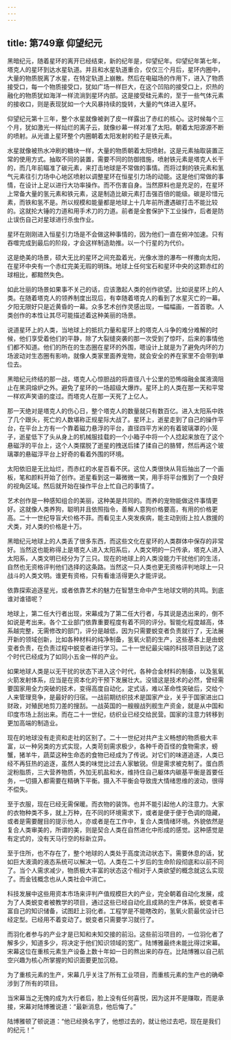 ```yaml
---
---
---
```

title: 第749章 仰望纪元
---



黑暗纪元，随着星环的离开已经结束，新的纪年是，仰望纪年。仰望纪年第七年，塔克人的星环到达水星轨道。并且和水星轨道重合，仅仅三个月后，星环内圈中，大量的物质脱离了水星，在特定轨道上崩散。然后在电磁场的作用下，进入了物质接受口，每一个物质接受口，犹如广场一样巨大，在这个凹陷的接受口上，炽热的融化的物质犹如海洋一样流淌到星环内部。这是接受硅元素的，至于一些气体元素的接收口，则是表现犹如一个大风暴持续的旋转，大量的气体进入星环。

仰望纪元第十三年，整个水星就像被剥了皮一样露出了赤红的核心。这时候每个三个月，犹如激光一样灿烂的离子云，就像纱幕一样对准了太阳。朝着太阳源源不断的喷射。从光谱上星环整个内圈朝着太阳发射的粒子是铁元素。

水星就像被热水冲刷的糖块一样，大量的物质朝着太阳喷射。这是元素抽取装置正常的使用方式。抽取不同的装置，需要不同的防御措施，喷射铁元素是塔克人长干的，而几年前瞄准了碳元素，来打击地球是不常做的事情。而将过剩的铁元素和氢气元素往引力场中心地区喷射以调整星环在恒星引力场的动能。这是他们常做的事情，在设计上足以进行大功率操作。而不伤害自身。当然原料也是充足的，在星环上常备大量的氢元素和铁元素，这是制造比碳元素打击强百倍的能级。碳是珍惜元素，而铁和氢不是。所以规模和能量都是地球上十几年前所遭遇碳打击不能比较的。这就抡大锤的力道和用手术刀的力道。前者是全套保护下工业操作，后者是防止误伤自己对星球进行杀虫作业。

星环在刚刚进入恒星引力场是不会做这种事情的，因为他们一直在俯冲加速。只有吞噬完成到最后的阶段，才会这样制造助推。以一个行星的为代价。

这是绝美的场景，硕大无比的星环之间充盈着光，光像水泄的瀑布一样撒向太阳，在星环中央有一个赤红完美无瑕的明珠。地球上任何宝石和星环中央的这颗赤红的球相比，都黯然失色。

如此壮丽的场景如果事不关己的话，应该激起人类的创作欲望。比如说星环上的人类。在随着塔克人的领养制度出现后，有幸随着塔克人的看到了水星灭亡的一幕。夕阳无限好只是近黄昏的一幕。众多艺术创作灵感出现，一幅幅画，一首首歌。人类创作的本性让其尽可能描述着这种美丽的场景。

说道星环上的人类，当地球上的抵抗力量和星环上的塔克人斗争的难分难解的时候，他们享受着他们的平静，除了大裂缝突袭的那一次受到了惊吓，后来的事情他们都不知道。他们的所在的生态圈在星环的外围，嗯设计上就是为了避免内环的力场波动对生态圈有影响，就像人类家里面养宠物，就会安全的养在家里不会带到单位去。

黑暗纪元终结的那一战，塔克人心惊胆战的将直径八十公里的恐怖熔融金属液滴阻止在黑洞熔炉之外。避免了星环的一场超级大爆炸。星环上的人类在那一天和平常一样欢声笑语的度过。而塔克人在那一天死了上亿人。

那一天绝对是塔克人的伤心日，整个塔克人的数量就只有数百亿。进入太阳系中跌了几个跟头，死亡的人数堪称正规星际大战了。星环上，逝星走到了自己的操作平台，在平台上方有一个靠着磁力悬浮的平台，直径四平方米的有着玻璃罩的小笼子，逝星低下了头从身上的机械服挂载的一个小箱子中将一个人捻起来放在了这个悬磁浮的平台上，这个人类摆脱了逝星的拽送后揉了揉自己的胳臂，然后再这个玻璃罩的悬磁浮平台上好奇的看着外围的环境。

太阳依旧是无比灿烂，而赤红的水星百看不厌。这位人类很快从背后抽出了一个画板，笔和颜料开始了创作。逝星看到这一幕微微一笑，用手将平台推到了一个良好的视角区域。然后就开始在操作平台上忙自己的事情了。

艺术创作是一种感知组合的美丽，这种美是共同的。而养的宠物能做这件事情更好。这就像人类养狗，聪明并且依照指令，善解人意狗价格要高，有用的价格更高。二十一世纪导盲犬价格不菲。而看见主人突发疾病，能主动到街上拉人救援的犬类，对人类的价格是十万。

黑暗纪元地球上的人类丢了很多东西，而这些文化在星环的人类群体中保存的非常好。当然这也能称得上是塔克人进入太阳系后，人类文明的一只传承，塔克人进入太阳系，人类文明已经分为了三只。现在的地球上的人类没能力干扰他们的生活，自然也无资格评判他们选择的这条路。当然这一只人类也更无资格评判地球上一只战斗的人类文明。谁更有资格，只有看谁活得更久才能评说。

依靠探索追逐星光，或者依靠艺术的魅力在智慧生命中产生地球文明的共鸣。到底谁对谁错呢？

地球上，第二任大行者出现，宋幕成为了第二任大行者，与其说是选出来的，倒不如说是考出来。各个工业部门依靠重要程度有着不同的评分。智能化程度越高，体系越完整，无需修改的部门，评分是越低，因为只需要蜕变者负责就行了，无法展开新的领域创新，比如各种材料的纯净制备，氢氧火箭的生产，这些基本上是由蜕变者负责，在负责过程中蜕变者进行学习。二十一世纪最尖端的科技项目到达了这个时代已经成为了如同小五金一样的产业。

如果地球人类是以无干扰的状态下进入这个时代，各种合金材料的制备，以及氢氧火箭发射体系，应当是在资本化的干预下发展壮大。没错这是技术的必然，曾经需要国家用全力突破的技术，变得高度自动化，定式话，难以革命性突破后，交给个人来管理竞争，是最好的归宿。一战前期纺织技术是国家产业，关乎于国家进出口财政，对殖民地剪刀差的搜刮。一战英国的一艘艘战列舰生产资金，就是从中国和印度市场上刮出来。而在二十一世纪，纺织业已经交给民营。国家的注意力转移到更加高端的制造业。

现在的地球没有走资和走社的区别了。二十一世纪对共产主义畅想的物质极大丰富，以一种另类的方式实现，人类苛刻需求极少，各种千奇百怪的食物需求，螃蟹，猪羊牛，蔬菜这种生命态的食物已经成为了传说。对它们的味道追逐，人类已经不再狂热的追逐，虽然人类的味觉比过去人家敏锐。但是需求被克制了。蛋白质淀粉脂质，三大营养物质，外加无机盐和水，维持住自己躯体内碳基平衡是首要任务，一切摄入都需要在精确下平衡。摄入不平衡会导致庞大情绪思维的波动，很得不偿失。

至于衣服，现在已经无需保暖。而衣物的装饰。也并不能引起他人的注意力。大家的衣物种类不多，就上万种，在不同的环境需求下，或者是便于便于色调的隐藏，或者是需要醒目的提示他人，亦或者是在工作中，复合人类情绪环境。外貌依然是复合人类审美的，所谓的美，则是契合人类在自然进化中形成的感觉。这种感觉是有定式的，没有天马行空的标新立异。

至于住所，也不存在了，整个地球的人类处于高度流动状态下。需要休息的话，犹如巨大液滴的液态系统可以解决一切。人类在二十岁后的生命阶段彻底和以前不同了。当个人需求减少，物质极大丰富的状态这个相对于人类欲望的概念就这么实现了。而金钱概念也从人类社会中消亡。

科技发展中这些用资本市场来评判产值规模巨大的产业，完全朝着自动化发展，成为了人类蜕变者被教学的项目，通过这些已经自动化且成熟的生产体系，蜕变者丰富自己的知识储备，试图赶上羽化者。工程学是不能瞎改的，氢氧火箭最优设计已经定型。已经用不着变动了。蜕变者只需要学习就行了。

而羽化者参与的产业才是已知和未知交接的前沿。这些前沿项目的，一位羽化者了解多少，知道多少，将决定于他们知识领域的宽广。陆博雅最终未能比得过宋幕。宋幕这位在重核元素生产设备上数十年如一日的熬出来的存在。比陆博雅以自己航空兴趣为核心所掌握的知识面要更加沉稳。

为了重核元素的生产，宋幕几乎关注了所有工业项目，而重核元素的生产也的确牵涉到了所有的项目。

当宋幕当之无愧的成为大行者后，脸上没有任何喜悦，因为这并不是赚取，而是承接，宋幕对陆博雅说道：“最新消息，他后悔了。”

陆博雅顿了顿说道：“他已经换名字了，他想过去的，就让他过去吧，现在是我们的纪元！”